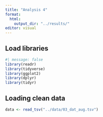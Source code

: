 ```yaml
---
title: "Analysis 4"
format:
  html:
    output_dir: "../results/"
editor: visual
---
```


## Load libraries

```r
#| message: false
library(readr)
library(tidyverse)
library(ggplot2)
library(dplyr)
library(tidyr)
```

## Loading clean data

```r
data <- read_tsv("../data/03_dat_aug.tsv")
```
